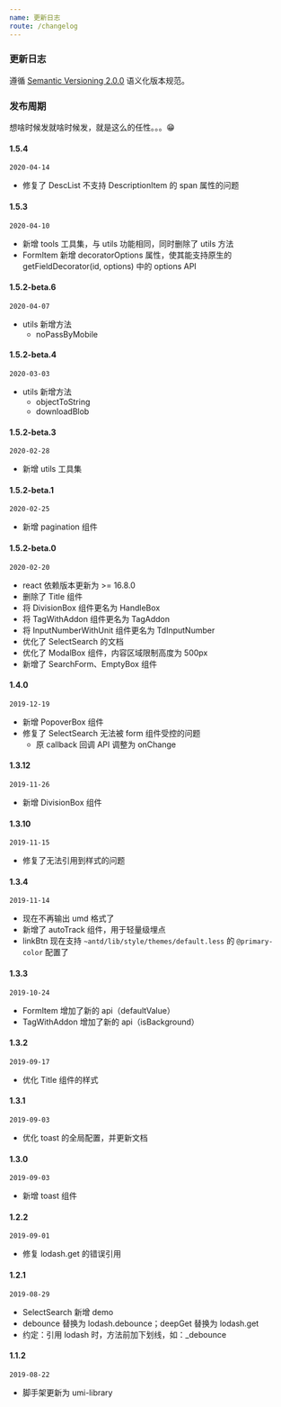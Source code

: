 ```yaml
---
name: 更新日志
route: /changelog
---
```


### 更新日志

遵循 [Semantic Versioning 2.0.0](https://semver.org/lang/zh-CN/) 语义化版本规范。

### 发布周期

想啥时候发就啥时候发，就是这么的任性。。。😁

#### 1.5.4

`2020-04-14`

- 修复了 DescList 不支持 DescriptionItem 的 span 属性的问题

#### 1.5.3

`2020-04-10`

- 新增 tools 工具集，与 utils 功能相同，同时删除了 utils 方法
- FormItem 新增 decoratorOptions 属性，使其能支持原生的 getFieldDecorator(id, options) 中的 options API

#### 1.5.2-beta.6

`2020-04-07`

- utils 新增方法
  - noPassByMobile

#### 1.5.2-beta.4

`2020-03-03`

- utils 新增方法
  - objectToString
  - downloadBlob

#### 1.5.2-beta.3

`2020-02-28`

- 新增 utils 工具集

#### 1.5.2-beta.1

`2020-02-25`

- 新增 pagination 组件

#### 1.5.2-beta.0

`2020-02-20`

- react 依赖版本更新为 >= 16.8.0
- 删除了 Title 组件
- 将 DivisionBox 组件更名为 HandleBox
- 将 TagWithAddon 组件更名为 TagAddon
- 将 InputNumberWithUnit 组件更名为 TdInputNumber
- 优化了 SelectSearch 的文档
- 优化了 ModalBox 组件，内容区域限制高度为 500px
- 新增了 SearchForm、EmptyBox 组件

#### 1.4.0

`2019-12-19`

- 新增 PopoverBox 组件
- 修复了 SelectSearch 无法被 form 组件受控的问题
  - 原 callback 回调 API 调整为 onChange

#### 1.3.12

`2019-11-26`

- 新增 DivisionBox 组件

#### 1.3.10

`2019-11-15`

- 修复了无法引用到样式的问题

#### 1.3.4

`2019-11-14`

- 现在不再输出 umd 格式了
- 新增了 autoTrack 组件，用于轻量级埋点
- linkBtn 现在支持 `~antd/lib/style/themes/default.less` 的 `@primary-color` 配置了

#### 1.3.3

`2019-10-24`

- FormItem 增加了新的 api（defaultValue）
- TagWithAddon 增加了新的 api（isBackground）

#### 1.3.2

`2019-09-17`

- 优化 Title 组件的样式

#### 1.3.1

`2019-09-03`

- 优化 toast 的全局配置，并更新文档

#### 1.3.0

`2019-09-03`

- 新增 toast 组件

#### 1.2.2

`2019-09-01`

- 修复 lodash.get 的错误引用

#### 1.2.1

`2019-08-29`

- SelectSearch 新增 demo
- debounce 替换为 lodash.debounce；deepGet 替换为 lodash.get
- 约定：引用 lodash 时，方法前加下划线，如：_debounce

#### 1.1.2

`2019-08-22`

- 脚手架更新为 umi-library